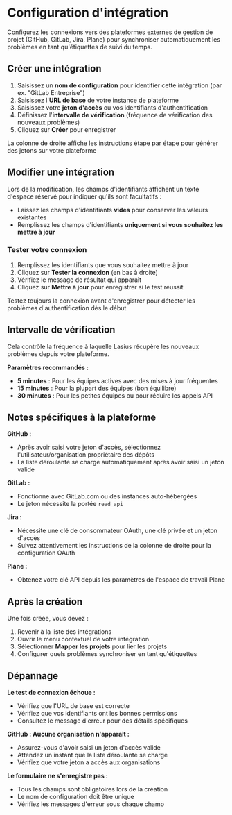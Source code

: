 # Configuration d'intégration

Configurez les connexions vers des plateformes externes de gestion de projet (GitHub, GitLab, Jira, Plane) pour synchroniser automatiquement les problèmes en tant qu'étiquettes de suivi du temps.

## Créer une intégration

1. Saisissez un **nom de configuration** pour identifier cette intégration (par ex. "GitLab Entreprise")
2. Saisissez l'**URL de base** de votre instance de plateforme
3. Saisissez votre **jeton d'accès** ou vos identifiants d'authentification
4. Définissez l'**intervalle de vérification** (fréquence de vérification des nouveaux problèmes)
5. Cliquez sur **Créer** pour enregistrer

<Tip>La colonne de droite affiche les instructions étape par étape pour générer des jetons sur votre plateforme</Tip>

## Modifier une intégration

Lors de la modification, les champs d'identifiants affichent un texte d'espace réservé pour indiquer qu'ils sont facultatifs :

- Laissez les champs d'identifiants **vides** pour conserver les valeurs existantes
- Remplissez les champs d'identifiants **uniquement si vous souhaitez les mettre à jour**

### Tester votre connexion

1. Remplissez les identifiants que vous souhaitez mettre à jour
2. Cliquez sur **Tester la connexion** (en bas à droite)
3. Vérifiez le message de résultat qui apparaît
4. Cliquez sur **Mettre à jour** pour enregistrer si le test réussit

<Tip>Testez toujours la connexion avant d'enregistrer pour détecter les problèmes d'authentification dès le début</Tip>

## Intervalle de vérification

Cela contrôle la fréquence à laquelle Lasius récupère les nouveaux problèmes depuis votre plateforme.

**Paramètres recommandés :**
- **5 minutes** : Pour les équipes actives avec des mises à jour fréquentes
- **15 minutes** : Pour la plupart des équipes (bon équilibre)
- **30 minutes** : Pour les petites équipes ou pour réduire les appels API

## Notes spécifiques à la plateforme

**GitHub :**
- Après avoir saisi votre jeton d'accès, sélectionnez l'utilisateur/organisation propriétaire des dépôts
- La liste déroulante se charge automatiquement après avoir saisi un jeton valide

**GitLab :**
- Fonctionne avec GitLab.com ou des instances auto-hébergées
- Le jeton nécessite la portée `read_api`

**Jira :**
- Nécessite une clé de consommateur OAuth, une clé privée et un jeton d'accès
- Suivez attentivement les instructions de la colonne de droite pour la configuration OAuth

**Plane :**
- Obtenez votre clé API depuis les paramètres de l'espace de travail Plane

## Après la création

Une fois créée, vous devez :
1. Revenir à la liste des intégrations
2. Ouvrir le menu contextuel de votre intégration
3. Sélectionner **Mapper les projets** pour lier les projets
4. Configurer quels problèmes synchroniser en tant qu'étiquettes

## Dépannage

**Le test de connexion échoue :**
- Vérifiez que l'URL de base est correcte
- Vérifiez que vos identifiants ont les bonnes permissions
- Consultez le message d'erreur pour des détails spécifiques

**GitHub : Aucune organisation n'apparaît :**
- Assurez-vous d'avoir saisi un jeton d'accès valide
- Attendez un instant que la liste déroulante se charge
- Vérifiez que votre jeton a accès aux organisations

**Le formulaire ne s'enregistre pas :**
- Tous les champs sont obligatoires lors de la création
- Le nom de configuration doit être unique
- Vérifiez les messages d'erreur sous chaque champ
